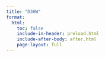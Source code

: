 ```yaml
---
title: "D3HW"
format:
  html:
    toc: false
    include-in-header: preload.html
    include-after-body: after.html
    page-layout: full
---
```


<div id="heatmap-container">
  <svg></svg>
</div>
